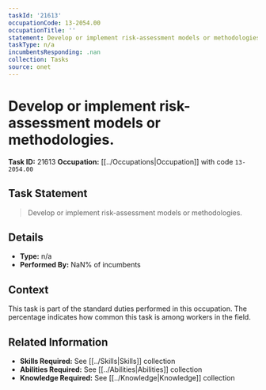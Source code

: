 ```yaml
---
taskId: '21613'
occupationCode: 13-2054.00
occupationTitle: ''
statement: Develop or implement risk-assessment models or methodologies.
taskType: n/a
incumbentsResponding: .nan
collection: Tasks
source: onet
---
```

# Develop or implement risk-assessment models or methodologies.

**Task ID:** 21613
**Occupation:** [[../Occupations|Occupation]] with code `13-2054.00`

## Task Statement

> Develop or implement risk-assessment models or methodologies.

## Details

- **Type:** n/a
- **Performed By:** NaN% of incumbents

## Context

This task is part of the standard duties performed in this occupation. The percentage indicates how common this task is among workers in the field.

## Related Information

- **Skills Required:** See [[../Skills|Skills]] collection
- **Abilities Required:** See [[../Abilities|Abilities]] collection
- **Knowledge Required:** See [[../Knowledge|Knowledge]] collection
